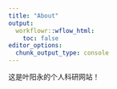 ```yaml
---
title: "About"
output:
  workflowr::wflow_html:
    toc: false
editor_options:
  chunk_output_type: console
---
```


这是叶阳永的个人科研网站！
